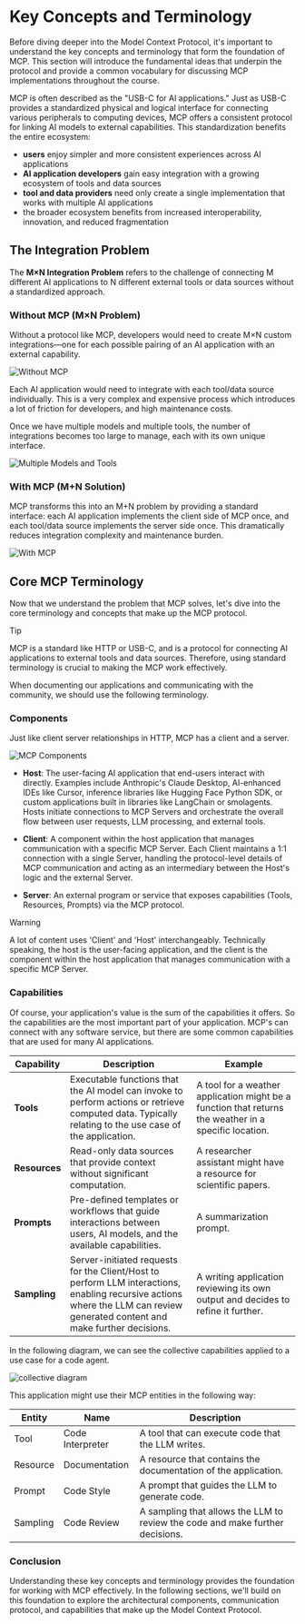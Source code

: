 # Key Concepts and Terminology

Before diving deeper into the Model Context Protocol, it's important to understand the key concepts and terminology that form the foundation of MCP. This section will introduce the fundamental ideas that underpin the protocol and provide a common vocabulary for discussing MCP implementations throughout the course.

MCP is often described as the "USB-C for AI applications." Just as USB-C provides a standardized physical and logical interface for connecting various peripherals to computing devices, MCP offers a consistent protocol for linking AI models to external capabilities. This standardization benefits the entire ecosystem:

- **users** enjoy simpler and more consistent experiences across AI applications
- **AI application developers** gain easy integration with a growing ecosystem of tools and data sources
- **tool and data providers** need only create a single implementation that works with multiple AI applications
- the broader ecosystem benefits from increased interoperability, innovation, and reduced fragmentation

## The Integration Problem

The **M×N Integration Problem** refers to the challenge of connecting M different AI applications to N different external tools or data sources without a standardized approach. 

### Without MCP (M×N Problem)

Without a protocol like MCP, developers would need to create M×N custom integrations—one for each possible pairing of an AI application with an external capability. 

![Without MCP](https://huggingface.co/datasets/mcp-course/images/resolve/main/unit1/1.png)

Each AI application would need to integrate with each tool/data source individually. This is a very complex and expensive process which introduces a lot of friction for developers, and high maintenance costs.

Once we have multiple models and multiple tools, the number of integrations becomes too large to manage, each with its own unique interface.

![Multiple Models and Tools](https://huggingface.co/datasets/mcp-course/images/resolve/main/unit1/1a.png)

### With MCP (M+N Solution)

MCP transforms this into an M+N problem by providing a standard interface: each AI application implements the client side of MCP once, and each tool/data source implements the server side once. This dramatically reduces integration complexity and maintenance burden.

![With MCP](https://huggingface.co/datasets/mcp-course/images/resolve/main/unit1/2.png)

## Core MCP Terminology

Now that we understand the problem that MCP solves, let's dive into the core terminology and concepts that make up the MCP protocol.

> [!TIP]
> MCP is a standard like HTTP or USB-C, and is a protocol for connecting AI applications to external tools and data sources. Therefore, using standard terminology is crucial to making the MCP work effectively. 
>
> When documenting our applications and communicating with the community, we should use the following terminology.

### Components

Just like client server relationships in HTTP, MCP has a client and a server.

![MCP Components](https://huggingface.co/datasets/mcp-course/images/resolve/main/unit1/3.png)

- **Host**: The user-facing AI application that end-users interact with directly. Examples include Anthropic's Claude Desktop, AI-enhanced IDEs like Cursor, inference libraries like Hugging Face Python SDK, or custom applications built in libraries like LangChain or smolagents. Hosts initiate connections to MCP Servers and orchestrate the overall flow between user requests, LLM processing, and external tools.

- **Client**: A component within the host application that manages communication with a specific MCP Server. Each Client maintains a 1:1 connection with a single Server, handling the protocol-level details of MCP communication and acting as an intermediary between the Host's logic and the external Server.

- **Server**: An external program or service that exposes capabilities (Tools, Resources, Prompts) via the MCP protocol.

> [!WARNING]
> A lot of content uses 'Client' and 'Host' interchangeably. Technically speaking, the host is the user-facing application, and the client is the component within the host application that manages communication with a specific MCP Server.

### Capabilities

Of course, your application's value is the sum of the capabilities it offers. So the capabilities are the most important part of your application. MCP's can connect with any software service, but there are some common capabilities that are used for many AI applications.

| Capability | Description | Example |
| ---------- | ----------- | ------- |
| **Tools** | Executable functions that the AI model can invoke to perform actions or retrieve computed data. Typically relating to the use case of the application. | A tool for a weather application might be a function that returns the weather in a specific location. |
| **Resources** | Read-only data sources that provide context without significant computation. | A researcher assistant might have a resource for scientific papers. |
| **Prompts** | Pre-defined templates or workflows that guide interactions between users, AI models, and the available capabilities. | A summarization prompt. |
| **Sampling** | Server-initiated requests for the Client/Host to perform LLM interactions, enabling recursive actions where the LLM can review generated content and make further decisions. | A writing application reviewing its own output and decides to refine it further. |

In the following diagram, we can see the collective capabilities applied to a use case for a code agent.

![collective diagram](https://huggingface.co/datasets/mcp-course/images/resolve/main/unit1/8.png)

This application might use their MCP entities in the following way:

| Entity | Name | Description |
| --- | --- | --- |
| Tool | Code Interpreter | A tool that can execute code that the LLM writes. |
| Resource | Documentation | A resource that contains the documentation of the application. |
| Prompt | Code Style | A prompt that guides the LLM to generate code. |
| Sampling | Code Review | A sampling that allows the LLM to review the code and make further decisions. |

### Conclusion

Understanding these key concepts and terminology provides the foundation for working with MCP effectively. In the following sections, we'll build on this foundation to explore the architectural components, communication protocol, and capabilities that make up the Model Context Protocol. 
